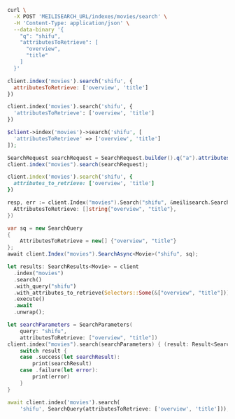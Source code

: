 <CodeGroup>

```bash cURL
curl \
  -X POST 'MEILISEARCH_URL/indexes/movies/search' \
  -H 'Content-Type: application/json' \
  --data-binary '{
    "q": "shifu",
    "attributesToRetrieve": [
      "overview",
      "title"
    ]
  }'
```

```javascript JS
client.index('movies').search('shifu', {
  attributesToRetrieve: ['overview', 'title']
})
```

```python Python
client.index('movies').search('shifu', {
  'attributesToRetrieve': ['overview', 'title']
})
```

```php PHP
$client->index('movies')->search('shifu', [
  'attributesToRetrieve' => ['overview', 'title']
]);
```

```java Java
SearchRequest searchRequest = SearchRequest.builder().q("a").attributesToRetrieve(new String[] {"overview", "title"}).build();
client.index("movies").search(searchRequest);
```

```ruby Ruby
client.index('movies').search('shifu', {
  attributes_to_retrieve: ['overview', 'title']
})
```

```go Go
resp, err := client.Index("movies").Search("shifu", &meilisearch.SearchRequest{
  AttributesToRetrieve: []string{"overview", "title"},
})
```

```csharp C#
var sq = new SearchQuery
{
    AttributesToRetrieve = new[] {"overview", "title"}
};
await client.Index("movies").SearchAsync<Movie>("shifu", sq);
```

```rust Rust
let results: SearchResults<Movie> = client
  .index("movies")
  .search()
  .with_query("shifu")
  .with_attributes_to_retrieve(Selectors::Some(&["overview", "title"]))
  .execute()
  .await
  .unwrap();
```

```swift Swift
let searchParameters = SearchParameters(
    query: "shifu",
    attributesToRetrieve: ["overview", "title"])
client.index("movies").search(searchParameters) { (result: Result<Searchable<Movie>, Swift.Error>) in
    switch result {
    case .success(let searchResult):
        print(searchResult)
    case .failure(let error):
        print(error)
    }
}
```

```dart Dart
await client.index('movies').search(
    'shifu', SearchQuery(attributesToRetrieve: ['overview', 'title']));
```
</CodeGroup>